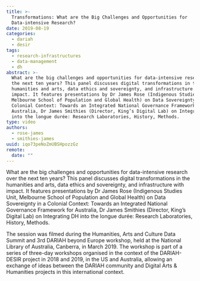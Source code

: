 ```yaml
---
title: >-
  Transformations: What are the Big Challenges and Opportunities for
  Data-intensive Research?
date: 2019-08-19
categories:
  - dariah
  - desir
tags:
  - research-infrastructures
  - data-management
  - dh
abstract: >-
  What are the big challenges and opportunities for data-intensive research over
  the next ten years? This panel discusses digital transformations in the
  humanities and arts, data ethics and sovereignty, and infrastructure with
  impact. It features presentations by Dr James Rose (Indigenous Studies Unit,
  Melbourne School of Population and Global Health) on Data Sovereignty in a
  Colonial Context: Towards an Integrated National Governance Framework for
  Australia, Dr James Smithies (Director, King’s Digital Lab) on Integrating DH
  into the longue durée: Research Laboratories, History, Methods.
type: video
authors:
  - rose-james
  - smithies-james
uuid: iqo73peNoZmUBSHpozzGz
remote:
  date: ""
---
```


What are the big challenges and opportunities for data-intensive research over
the next ten years? This panel discusses digital transformations in the
humanities and arts, data ethics and sovereignty, and infrastructure with
impact. It features presentations by Dr James Rose (Indigenous Studies Unit,
Melbourne School of Population and Global Health) on Data Sovereignty in a
Colonial Context: Towards an Integrated National Governance Framework for
Australia, Dr James Smithies (Director, King’s Digital Lab) on Integrating DH
into the longue durée: Research Laboratories, History, Methods.

The session was filmed during the Humanities, Arts and Culture Data Summit and
3rd DARIAH beyond Europe workshop, held at the National Library of Australia,
Canberra, in March 2019. The workshop is part of a series of three-day workshops
organised in the context of the DARIAH-DESIR project in 2018 and 2019, in the US
and Australia, allowing an exchange of ideas between the DARIAH community and
Digital Arts & Humanities projects in this international context.

<VideoCard
  title="Transformations"
  subtitle="What are the Big Challenges and Opportunities for Data-intensive Research?"
  id="7f1VZbEOr44"
  image="assets/images/cms/posts/transformations/transformations.png"
/>
